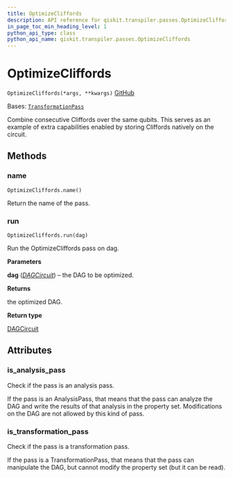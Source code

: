 ```yaml
---
title: OptimizeCliffords
description: API reference for qiskit.transpiler.passes.OptimizeCliffords
in_page_toc_min_heading_level: 1
python_api_type: class
python_api_name: qiskit.transpiler.passes.OptimizeCliffords
---
```


# OptimizeCliffords

<span id="qiskit.transpiler.passes.OptimizeCliffords" />

`OptimizeCliffords(*args, **kwargs)` [GitHub](https://github.com/qiskit/qiskit/tree/stable/0.24/qiskit/transpiler/passes/optimization/optimize_cliffords.py "view source code")

Bases: [`TransformationPass`](qiskit.transpiler.TransformationPass "qiskit.transpiler.basepasses.TransformationPass")

Combine consecutive Cliffords over the same qubits. This serves as an example of extra capabilities enabled by storing Cliffords natively on the circuit.

## Methods

<span id="qiskit-transpiler-passes-optimizecliffords-name" />

### name

<span id="qiskit.transpiler.passes.OptimizeCliffords.name" />

`OptimizeCliffords.name()`

Return the name of the pass.

<span id="qiskit-transpiler-passes-optimizecliffords-run" />

### run

<span id="qiskit.transpiler.passes.OptimizeCliffords.run" />

`OptimizeCliffords.run(dag)`

Run the OptimizeCliffords pass on dag.

**Parameters**

**dag** ([*DAGCircuit*](qiskit.dagcircuit.DAGCircuit "qiskit.dagcircuit.DAGCircuit")) – the DAG to be optimized.

**Returns**

the optimized DAG.

**Return type**

[DAGCircuit](qiskit.dagcircuit.DAGCircuit "qiskit.dagcircuit.DAGCircuit")

## Attributes

<span id="qiskit.transpiler.passes.OptimizeCliffords.is_analysis_pass" />

### is\_analysis\_pass

Check if the pass is an analysis pass.

If the pass is an AnalysisPass, that means that the pass can analyze the DAG and write the results of that analysis in the property set. Modifications on the DAG are not allowed by this kind of pass.

<span id="qiskit.transpiler.passes.OptimizeCliffords.is_transformation_pass" />

### is\_transformation\_pass

Check if the pass is a transformation pass.

If the pass is a TransformationPass, that means that the pass can manipulate the DAG, but cannot modify the property set (but it can be read).

